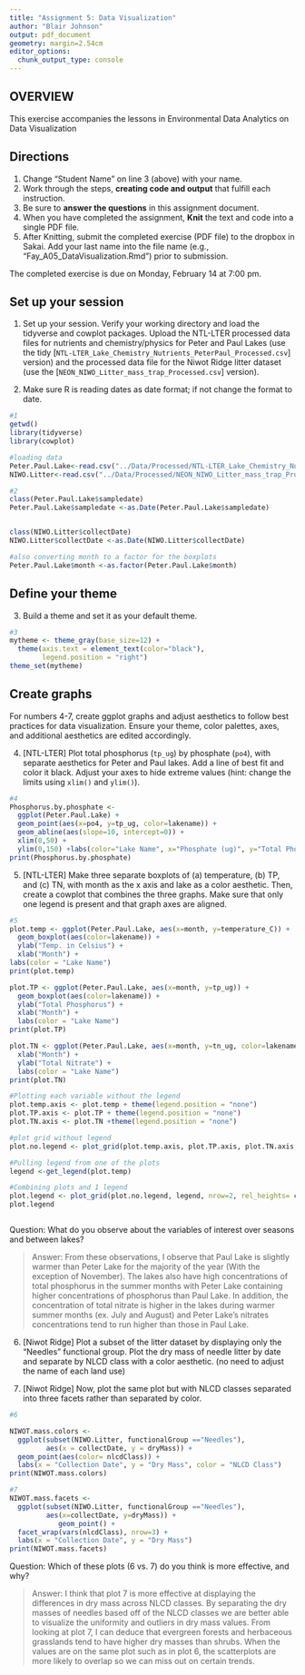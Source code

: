```yaml
---
title: "Assignment 5: Data Visualization"
author: "Blair Johnson"
output: pdf_document
geometry: margin=2.54cm
editor_options: 
  chunk_output_type: console
---
```


## OVERVIEW

This exercise accompanies the lessons in Environmental Data Analytics on Data Visualization 

## Directions
1. Change "Student Name" on line 3 (above) with your name.
2. Work through the steps, **creating code and output** that fulfill each instruction.
3. Be sure to **answer the questions** in this assignment document.
4. When you have completed the assignment, **Knit** the text and code into a single PDF file.
5. After Knitting, submit the completed exercise (PDF file) to the dropbox in Sakai. Add your last name into the file name (e.g., "Fay_A05_DataVisualization.Rmd") prior to submission.

The completed exercise is due on Monday, February 14 at 7:00 pm.



## Set up your session 
1. Set up your session. Verify your working directory and load the tidyverse 
and cowplot packages. Upload the NTL-LTER processed data files for nutrients 
and chemistry/physics for Peter and Paul Lakes (use the tidy 
[`NTL-LTER_Lake_Chemistry_Nutrients_PeterPaul_Processed.csv`] version) and 
the processed data file for the Niwot Ridge litter dataset (use the [`NEON_NIWO_Litter_mass_trap_Processed.csv`] version). 

2. Make sure R is reading dates as date format; if not change the format to date.

```r
#1 
getwd()
library(tidyverse)
library(cowplot)

#loading data
Peter.Paul.Lake<-read.csv("../Data/Processed/NTL-LTER_Lake_Chemistry_Nutrients_PeterPaul_Processed.csv", stringsAsFactors = TRUE)
NIWO.Litter<-read.csv("../Data/Processed/NEON_NIWO_Litter_mass_trap_Processed.csv", stringsAsFactors = TRUE)

#2 
class(Peter.Paul.Lake$sampledate)
Peter.Paul.Lake$sampledate <-as.Date(Peter.Paul.Lake$sampledate)


class(NIWO.Litter$collectDate)
NIWO.Litter$collectDate <-as.Date(NIWO.Litter$collectDate)

#also converting month to a factor for the boxplots 
Peter.Paul.Lake$month <-as.factor(Peter.Paul.Lake$month) 

```
## Define your theme
3. Build a theme and set it as your default theme.

```r
#3
mytheme <- theme_gray(base_size=12) +
  theme(axis.text = element_text(color="black"),
        legend.position = "right")
theme_set(mytheme)

```

## Create graphs
For numbers 4-7, create ggplot graphs and adjust aesthetics to follow best practices for data visualization. Ensure your theme, color palettes, axes, and additional aesthetics are edited accordingly.

4. [NTL-LTER] Plot total phosphorus (`tp_ug`) by phosphate (`po4`), with separate aesthetics for Peter and Paul lakes. Add a line of best fit and color it black. Adjust your axes to hide extreme values (hint: change the limits using `xlim()` and `ylim()`).

```r
#4
Phosphorus.by.phosphate <-
  ggplot(Peter.Paul.Lake) + 
  geom_point(aes(x=po4, y=tp_ug, color=lakename)) + 
  geom_abline(aes(slope=10, intercept=0)) +
  xlim(0,50) +
  ylim(0,150) +labs(color="Lake Name", x="Phosphate (ug)", y="Total Phosphorus")
print(Phosphorus.by.phosphate)

```


5. [NTL-LTER] Make three separate boxplots of (a) temperature, (b) TP, and (c) TN, with month as the x axis and lake as a color aesthetic. Then, create a cowplot that combines the three graphs. Make sure that only one legend is present and that graph axes are aligned.

```r
#5
plot.temp <- ggplot(Peter.Paul.Lake, aes(x=month, y=temperature_C)) + 
  geom_boxplot(aes(color=lakename)) + 
  ylab("Temp. in Celsius") +
  xlab("Month") +
labs(color = "Lake Name")
print(plot.temp)

plot.TP <- ggplot(Peter.Paul.Lake, aes(x=month, y=tp_ug)) + 
  geom_boxplot(aes(color=lakename)) +
  ylab("Total Phosphorus") +
  xlab("Month") +
  labs(color = "Lake Name")
print(plot.TP)

plot.TN <- ggplot(Peter.Paul.Lake, aes(x=month, y=tn_ug, color=lakename)) +geom_boxplot()  +
  xlab("Month") +
  ylab("Total Nitrate") +
  labs(color = "Lake Name")
print(plot.TN)

#Plotting each variable without the legend
plot.temp.axis <- plot.temp + theme(legend.position = "none")
plot.TP.axis <- plot.TP + theme(legend.position = "none")
plot.TN.axis <- plot.TN +theme(legend.position = "none")

#plot grid without legend
plot.no.legend <- plot_grid(plot.temp.axis, plot.TP.axis, plot.TN.axis, ncol=3, align ='v', axis ='tb', rel_heights = c(1,1,1))

#Pulling legend from one of the plots
legend <-get_legend(plot.temp)

#Combining plots and 1 legend
plot.legend <- plot_grid(plot.no.legend, legend, nrow=2, rel_heights= c(3,0.5))
plot.legend



```

Question: What do you observe about the variables of interest over seasons and between lakes? 

> Answer: From these observations, I observe that Paul Lake is slightly warmer than Peter Lake for the majority of the year (With the exception of November). The lakes also have high concentrations of total phosphorus in the summer months with Peter Lake containing higher concentrations of phosphorus than Paul Lake. In addition, the concentration of total nitrate is higher in the lakes during warmer summer months (ex. July and August) and Peter Lake's nitrates concentrations tend to run higher than those in Paul Lake. 

6. [Niwot Ridge] Plot a subset of the litter dataset by displaying only the "Needles" functional group. Plot the dry mass of needle litter by date and separate by NLCD class with a color aesthetic. (no need to adjust the name of each land use)

7. [Niwot Ridge] Now, plot the same plot but with NLCD classes separated into three facets rather than separated by color. 

```r
#6

NIWOT.mass.colors <-
  ggplot(subset(NIWO.Litter, functionalGroup =="Needles"), 
         aes(x = collectDate, y = dryMass)) +
  geom_point(aes(color= nlcdClass)) +
  labs(x = "Collection Date", y = "Dry Mass", color = "NLCD Class")
print(NIWOT.mass.colors)

#7
NIWOT.mass.facets <-
  ggplot(subset(NIWO.Litter, functionalGroup =="Needles"), 
         aes(x=collectDate, y=dryMass)) +
            geom_point() +
  facet_wrap(vars(nlcdClass), nrow=3) +
  labs(x = "Collection Date", y = "Dry Mass")
print(NIWOT.mass.facets)

```
Question: Which of these plots (6 vs. 7) do you think is more effective, and why? 

> Answer: I think that plot 7 is more effective at displaying the differences in dry mass across NLCD classes. By separating the dry masses of needles based off of the NLCD classes we are better able to visualize the uniformity and outliers in dry mass values. From looking at plot 7, I can deduce that evergreen forests and herbaceous grasslands tend to have higher dry masses than shrubs. When the values are on the same plot such as in plot 6, the scatterplots are more likely to overlap so we can miss out on certain trends. 
